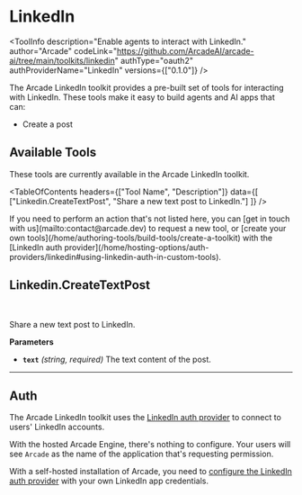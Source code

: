 # LinkedIn


<ToolInfo
  description="Enable agents to interact with LinkedIn."
  author="Arcade"
  codeLink="https://github.com/ArcadeAI/arcade-ai/tree/main/toolkits/linkedin"
  authType="oauth2"
  authProviderName="LinkedIn"
  versions={["0.1.0"]}
/>

<Badges repo="arcadeai/arcade_linkedin" />

The Arcade LinkedIn toolkit provides a pre-built set of tools for interacting with LinkedIn. These tools make it easy to build agents and AI apps that can:

- Create a post

## Available Tools

These tools are currently available in the Arcade LinkedIn toolkit.

<TableOfContents
  headers={["Tool Name", "Description"]}
  data={[
    ["Linkedin.CreateTextPost", "Share a new text post to LinkedIn."]
  ]}
/>

<Tip>
  If you need to perform an action that's not listed here, you can [get in touch
  with us](mailto:contact@arcade.dev) to request a new tool, or [create your
  own tools](/home/authoring-tools/build-tools/create-a-toolkit) with the [LinkedIn auth
  provider](/home/hosting-options/auth-providers/linkedin#using-linkedin-auth-in-custom-tools).
</Tip>

## Linkedin.CreateTextPost

<br />
<TabbedCodeBlock
  tabs={[
    {
      label: "Call the Tool with User Authorization",
      content: {
        Python: [
          "/examples/integrations/toolkits/linkedin/create_text_post_example_call_tool.py",
        ],
        JavaScript: ["/examples/integrations/toolkits/linkedin/create_text_post_example_call_tool.js"],
      },
    }
  ]}
/>

Share a new text post to LinkedIn.

**Parameters**

- **`text`** _(string, required)_ The text content of the post.

---

## Auth

The Arcade LinkedIn toolkit uses the [LinkedIn auth provider](/home/hosting-options/auth-providers/linkedin) to connect to users' LinkedIn accounts.

With the hosted Arcade Engine, there's nothing to configure. Your users will see `Arcade` as the name of the application that's requesting permission.

With a self-hosted installation of Arcade, you need to [configure the LinkedIn auth provider](/home/hosting-options/auth-providers/linkedin#configuring-linkedin-auth) with your own LinkedIn app credentials.

<ToolFooter pipPackageName="arcade_linkedin" />
